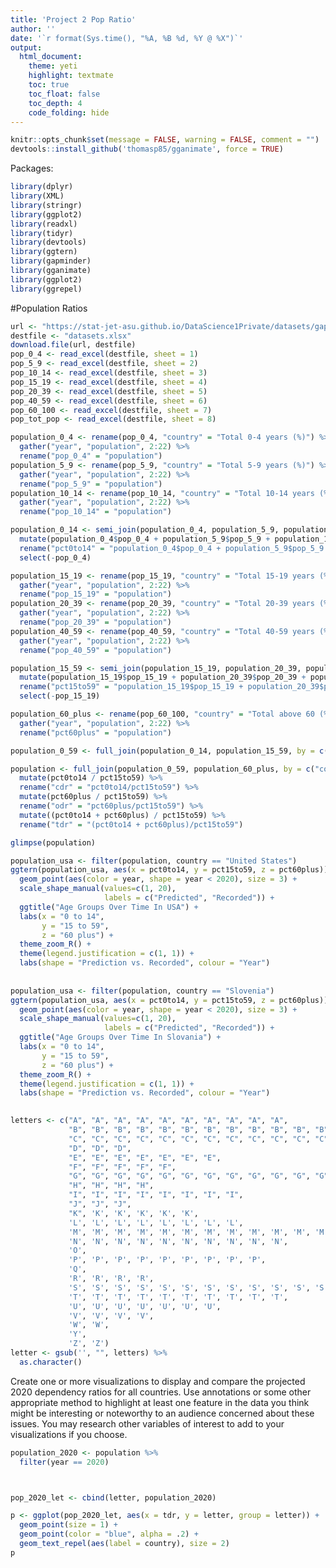 ```yaml
---
title: 'Project 2 Pop Ratio'
author: ''
date: '`r format(Sys.time(), "%A, %B %d, %Y @ %X")`'
output: 
  html_document: 
    theme: yeti
    highlight: textmate
    toc: true
    toc_float: false
    toc_depth: 4
    code_folding: hide
---
```


```r
knitr::opts_chunk$set(message = FALSE, warning = FALSE, comment = "")
devtools::install_github('thomasp85/gganimate', force = TRUE)
```

Packages:

```r
library(dplyr)
library(XML)
library(stringr)
library(ggplot2)
library(readxl)
library(tidyr)
library(devtools)
library(ggtern)
library(gapminder)
library(gganimate)
library(ggplot2)
library(ggrepel)
```

#Population Ratios
```r
url <- "https://stat-jet-asu.github.io/DataScience1Private/datasets/gapminder_pop_data.xlsx"
destfile <- "datasets.xlsx"
download.file(url, destfile)
pop_0_4 <- read_excel(destfile, sheet = 1)
pop_5_9 <- read_excel(destfile, sheet = 2)
pop_10_14 <- read_excel(destfile, sheet = 3)
pop_15_19 <- read_excel(destfile, sheet = 4)
pop_20_39 <- read_excel(destfile, sheet = 5)
pop_40_59 <- read_excel(destfile, sheet = 6)
pop_60_100 <- read_excel(destfile, sheet = 7)
pop_tot_pop <- read_excel(destfile, sheet = 8)
```

```r
population_0_4 <- rename(pop_0_4, "country" = "Total 0-4 years (%)") %>%
  gather("year", "population", 2:22) %>%
  rename("pop_0_4" = "population")
population_5_9 <- rename(pop_5_9, "country" = "Total 5-9 years (%)") %>%
  gather("year", "population", 2:22) %>%
  rename("pop_5_9" = "population")
population_10_14 <- rename(pop_10_14, "country" = "Total 10-14 years (%)") %>%
  gather("year", "population", 2:22) %>%
  rename("pop_10_14" = "population")

population_0_14 <- semi_join(population_0_4, population_5_9, population_10_14, by = c("country", "year")) %>%
  mutate(population_0_4$pop_0_4 + population_5_9$pop_5_9 + population_10_14$pop_10_14) %>%
  rename("pct0to14" = "population_0_4$pop_0_4 + population_5_9$pop_5_9 + population_10_14$pop_10_14") %>%
  select(-pop_0_4)

population_15_19 <- rename(pop_15_19, "country" = "Total 15-19 years (%)") %>%
  gather("year", "population", 2:22) %>%
  rename("pop_15_19" = "population")
population_20_39 <- rename(pop_20_39, "country" = "Total 20-39 years (%)") %>%
  gather("year", "population", 2:22) %>%
  rename("pop_20_39" = "population")
population_40_59 <- rename(pop_40_59, "country" = "Total 40-59 years (%)") %>%
  gather("year", "population", 2:22) %>%
  rename("pop_40_59" = "population")

population_15_59 <- semi_join(population_15_19, population_20_39, population_40_59, by = c("country", "year")) %>%
  mutate(population_15_19$pop_15_19 + population_20_39$pop_20_39 + population_40_59$pop_40_59) %>%
  rename("pct15to59" = "population_15_19$pop_15_19 + population_20_39$pop_20_39 + population_40_59$pop_40_59") %>%
  select(-pop_15_19)

population_60_plus <- rename(pop_60_100, "country" = "Total above 60 (%)") %>%
  gather("year", "population", 2:22) %>%
  rename("pct60plus" = "population")

population_0_59 <- full_join(population_0_14, population_15_59, by = c("country", "year"))

population <- full_join(population_0_59, population_60_plus, by = c("country", "year")) %>%
  mutate(pct0to14 / pct15to59) %>%
  rename("cdr" = "pct0to14/pct15to59") %>%
  mutate(pct60plus / pct15to59) %>%
  rename("odr" = "pct60plus/pct15to59") %>%
  mutate((pct0to14 + pct60plus) / pct15to59) %>%
  rename("tdr" = "(pct0to14 + pct60plus)/pct15to59")

glimpse(population)
```

```r
population_usa <- filter(population, country == "United States")
ggtern(population_usa, aes(x = pct0to14, y = pct15to59, z = pct60plus)) +
  geom_point(aes(color = year, shape = year < 2020), size = 3) +
  scale_shape_manual(values=c(1, 20),
                     labels = c("Predicted", "Recorded")) +
  ggtitle("Age Groups Over Time In USA") +
  labs(x = "0 to 14",
       y = "15 to 59",
       z = "60 plus") +
  theme_zoom_R() +
  theme(legend.justification = c(1, 1)) +
  labs(shape = "Prediction vs. Recorded", colour = "Year") 
  
  
population_usa <- filter(population, country == "Slovenia")
ggtern(population_usa, aes(x = pct0to14, y = pct15to59, z = pct60plus)) +
  geom_point(aes(color = year, shape = year < 2020), size = 3) +
  scale_shape_manual(values=c(1, 20),
                     labels = c("Predicted", "Recorded")) +
  ggtitle("Age Groups Over Time In Slovania") +
  labs(x = "0 to 14",
       y = "15 to 59",
       z = "60 plus") +
  theme_zoom_R() +
  theme(legend.justification = c(1, 1)) +
  labs(shape = "Prediction vs. Recorded", colour = "Year")
  
```

```r
letters <- c("A", "A", "A", "A", "A", "A", "A", "A", "A", "A",
             "B", "B", "B", "B", "B", "B", "B", "B", "B", "B", "B", "B", "B", "B", "B", "B", "B", 
             "C", "C", "C", "C", "C", "C", "C", "C", "C", "C", "C", "C", "C", "C", "C", "C", "C", "C", "C", 
             "D", "D", "D",
             "E", "E", "E", "E", "E", "E", "E",
             "F", "F", "F", "F", "F", 
             "G", "G", "G", "G", "G", "G", "G", "G", "G", "G", "G", "G", "G", 
             "H", "H", "H", "H",
             "I", "I", "I", "I", "I", "I", "I", "I", 
             "J", "J", "J", 
             "K", 'K', 'K', 'K', 'K', 'K', 
             'L', 'L', 'L', 'L', 'L', 'L', 'L', 'L', 
             'M', 'M', 'M', 'M', 'M', 'M', 'M', 'M', 'M', 'M', 'M', 'M', 'M', 'M', 'M', 'M', 'M', 'M', 'M', 'M',
             'N', 'N', 'N', 'N', 'N', 'N', 'N', 'N', 'N', 'N',
             'O',
             'P', 'P', 'P', 'P', 'P', 'P', 'P', 'P', 'P', 
             'Q',
             'R', 'R', 'R', 'R',
             'S', 'S', 'S', 'S', 'S', 'S', 'S', 'S', 'S', 'S', 'S', 'S', 'S', 'S', 'S', 'S', 'S', 'S', 'S', 'S', 'S', 'S', 
             'T', 'T', 'T', 'T', 'T', 'T', 'T', 'T', 'T', 'T', 
             'U', 'U', 'U', 'U', 'U', 'U', 'U', 
             'V', 'V', 'V', 'V', 
             'W', 'W',
             'Y',
             'Z', 'Z')
letter <- gsub('', "", letters) %>%
  as.character()
```

Create one or more visualizations to display and compare the projected 2020 dependency ratios for all countries. Use annotations or some other appropriate method to highlight at least one feature in the data you think might be interesting or noteworthy to an audience concerned about these issues. You may research other variables of interest to add to your visualizations if you choose.

```r
population_2020 <- population %>%
  filter(year == 2020) 



pop_2020_let <- cbind(letter, population_2020) 

p <- ggplot(pop_2020_let, aes(x = tdr, y = letter, group = letter)) +
  geom_point(size = 1) +
  geom_point(color = "blue", alpha = .2) +
  geom_text_repel(aes(label = country), size = 2)
p

```